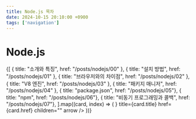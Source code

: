 ```yaml
---
title: Node.js 목차
date: 2024-10-15 20:10:00 +0900
tags: ['navigation']
---
```



# Node.js

<Cards>
	{[
		{ title: "소개와 특징", href: "/posts/nodejs/00" },
		{ title: "설치 방법", href: "/posts/nodejs/01" },
		{ title: "브라우저와의 차이점", href: "/posts/nodejs/02" },
		{ title: "V8 엔진", href: "/posts/nodejs/03" },
		{ title: "패키지 매니저", href: "/posts/nodejs/04" },
		{ title: "package.json", href: "/posts/nodejs/05"},
		{ title: "npm", href: "/posts/nodejs/06"},
		{ title: "비동기 프로그래밍과 콜백", href: "/posts/nodejs/07"},
	].map((card, index) => (
		<Card
			key={index}
			icon={<NextraIcon name="text" />}
			title={card.title}
			href={card.href}
			children=""
			arrow
		/>
	))}
</Cards>